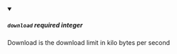 
<details className="config-field" data-expandable="false" open>
<summary>

##### `download` <span class="config-field-required" data-required="false">required</span> <span class="config-field-type">integer</span> <span class="config-field-default"></span>

Download is the download limit in kilo bytes per second

</summary>



</details>
